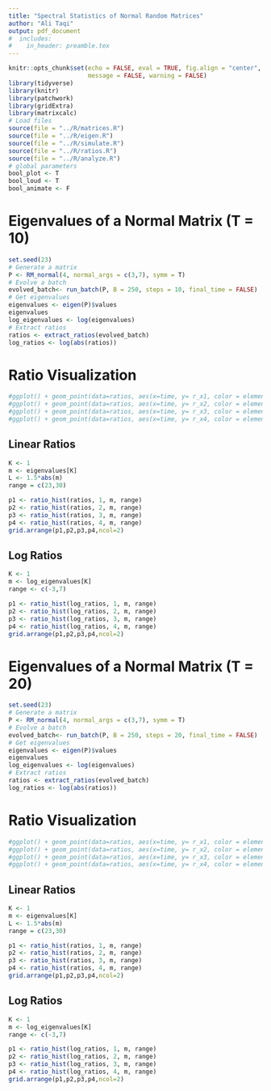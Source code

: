 ```yaml
---
title: "Spectral Statistics of Normal Random Matrices"
author: "Ali Taqi"
output: pdf_document
#  includes: 
#    in_header: preamble.tex
---
```


```r
knitr::opts_chunk$set(echo = FALSE, eval = TRUE, fig.align = "center", 
                      message = FALSE, warning = FALSE)
library(tidyverse)
library(knitr)
library(patchwork)
library(gridExtra)
library(matrixcalc)
# Load files
source(file = "../R/matrices.R")
source(file = "../R/eigen.R")
source(file = "../R/simulate.R")
source(file = "../R/ratios.R")
source(file = "../R/analyze.R")
# global parameters
bool_plot <- T
bool_loud <- T
bool_animate <- F
```

# Eigenvalues of a Normal Matrix (T = 10)

```r
set.seed(23)
# Generate a matrix
P <- RM_normal(4, normal_args = c(3,7), symm = T)
# Evolve a batch
evolved_batch<- run_batch(P, B = 250, steps = 10, final_time = FALSE)
# Get eigenvalues
eigenvalues <- eigen(P)$values
eigenvalues
log_eigenvalues <- log(eigenvalues)
# Extract ratios
ratios <- extract_ratios(evolved_batch)
log_ratios <- log(abs(ratios))
```

# Ratio Visualization

```r
#ggplot() + geom_point(data=ratios, aes(x=time, y= r_x1, color = element_index))
#ggplot() + geom_point(data=ratios, aes(x=time, y= r_x2, color = element_index))
#ggplot() + geom_point(data=ratios, aes(x=time, y= r_x3, color = element_index))
#ggplot() + geom_point(data=ratios, aes(x=time, y= r_x4, color = element_index))
```

## Linear Ratios

```r
K <- 1
m <- eigenvalues[K]
L <- 1.5*abs(m)
range = c(23,30)
```

```r
p1 <- ratio_hist(ratios, 1, m, range)
p2 <- ratio_hist(ratios, 2, m, range)
p3 <- ratio_hist(ratios, 3, m, range)
p4 <- ratio_hist(ratios, 4, m, range)
grid.arrange(p1,p2,p3,p4,ncol=2)
```

## Log Ratios

```r
K <- 1
m <- log_eigenvalues[K]
range <- c(-3,7)
```

```r
p1 <- ratio_hist(log_ratios, 1, m, range)
p2 <- ratio_hist(log_ratios, 2, m, range)
p3 <- ratio_hist(log_ratios, 3, m, range)
p4 <- ratio_hist(log_ratios, 4, m, range)
grid.arrange(p1,p2,p3,p4,ncol=2)
```
\newpage 

# Eigenvalues of a Normal Matrix (T = 20)

```r
set.seed(23)
# Generate a matrix
P <- RM_normal(4, normal_args = c(3,7), symm = T)
# Evolve a batch
evolved_batch<- run_batch(P, B = 250, steps = 20, final_time = FALSE)
# Get eigenvalues
eigenvalues <- eigen(P)$values
eigenvalues
log_eigenvalues <- log(eigenvalues)
# Extract ratios
ratios <- extract_ratios(evolved_batch)
log_ratios <- log(abs(ratios))
```

# Ratio Visualization

```r
#ggplot() + geom_point(data=ratios, aes(x=time, y= r_x1, color = element_index))
#ggplot() + geom_point(data=ratios, aes(x=time, y= r_x2, color = element_index))
#ggplot() + geom_point(data=ratios, aes(x=time, y= r_x3, color = element_index))
#ggplot() + geom_point(data=ratios, aes(x=time, y= r_x4, color = element_index))
```

## Linear Ratios

```r
K <- 1
m <- eigenvalues[K]
L <- 1.5*abs(m)
range = c(23,30)
```

```r
p1 <- ratio_hist(ratios, 1, m, range)
p2 <- ratio_hist(ratios, 2, m, range)
p3 <- ratio_hist(ratios, 3, m, range)
p4 <- ratio_hist(ratios, 4, m, range)
grid.arrange(p1,p2,p3,p4,ncol=2)
```

## Log Ratios

```r
K <- 1
m <- log_eigenvalues[K]
range <- c(-3,7)
```

```r
p1 <- ratio_hist(log_ratios, 1, m, range)
p2 <- ratio_hist(log_ratios, 2, m, range)
p3 <- ratio_hist(log_ratios, 3, m, range)
p4 <- ratio_hist(log_ratios, 4, m, range)
grid.arrange(p1,p2,p3,p4,ncol=2)
```

